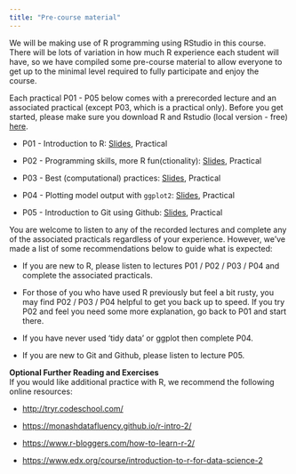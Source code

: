 ```yaml
---
title: "Pre-course material"
---
```


We will be making use of R programming using RStudio in this course. There will be lots of variation in how much R experience each student will have, so we have compiled some pre-course material to allow everyone to get up to the minimal level required to fully participate and enjoy the course. 

Each practical P01 - P05 below comes with a prerecorded lecture and an associated practical (except P03, which is a practical only). Before you get started, please make sure you download R and Rstudio (local version - free) [here](https://posit.co/download/rstudio-desktop/).

-   P01 - Introduction to R: [Slides](slides/Lecture_P01_IntroToR.pdf), Practical

-   P02 - Programming skills, more R fun(ctionality): [Slides](slides/Lecture_P02_ProgrammingSkills.pdf), Practical

-   P03 - Best (computational) practices: [Slides](slides/Lecture_P03_BestPractices.pdf), Practical

-   P04 - Plotting model output with `ggplot2`: [Slides](slides/Lecture_P04_IntroToGGplot.pdf), Practical

-   P05 - Introduction to Git using Github: [Slides](Lecture_P05_IntroToGit.pdf), Practical

You are welcome to listen to any of the recorded lectures and complete any of the associated practicals regardless of your experience. However, we've made a list of some recommendations below to guide what is expected: 

-   If you are new to R, please listen to lectures P01 / P02 / P03 / P04 and complete the associated practicals.

-   For those of you who have used R previously but feel a bit rusty, you may find P02 / P03 / P04 helpful to get you back up to speed. If you try P02 and feel you need some more explanation, go back to P01 and start there. 

-   If you have never used 'tidy data' or ggplot then complete P04.

-   If you are new to Git and Github, please listen to lecture P05.  \

**Optional Further Reading and Exercises**\
If you would like additional practice with R, we recommend the following online resources:

-   <http://tryr.codeschool.com/>

-   <https://monashdatafluency.github.io/r-intro-2/>

-   <https://www.r-bloggers.com/how-to-learn-r-2/>

-   <https://www.edx.org/course/introduction-to-r-for-data-science-2>
